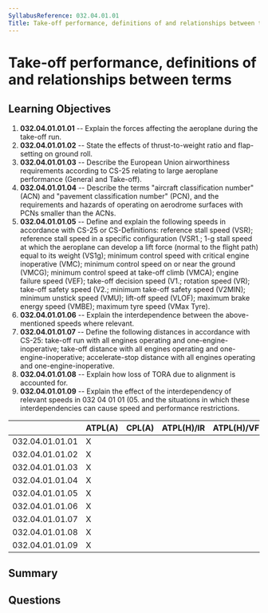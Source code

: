 ```yaml
---
SyllabusReference: 032.04.01.01
Title: Take-off performance, definitions of and relationships between terms
---
```


# Take-off performance, definitions of and relationships between terms

## Learning Objectives

1.  **032.04.01.01.01** -- Explain the forces affecting the aeroplane during the
    take-off run.
2.  **032.04.01.01.02** -- State the effects of thrust-to-weight ratio and
    flap-setting on ground roll.
3.  **032.04.01.01.03** -- Describe the European Union airworthiness requirements
    according to CS-25 relating to large aeroplane performance (General and
    Take-off).
4.  **032.04.01.01.04** -- Describe the terms "aircraft classification number"
    (ACN) and "pavement classification number" (PCN), and the requirements and
    hazards of operating on aerodrome surfaces with PCNs smaller than the ACNs.
5.  **032.04.01.01.05** -- Define and explain the following speeds in accordance
    with CS-25 or CS-Definitions: reference stall speed (VSR); reference stall
    speed in a specific configuration (VSR1.; 1-g stall speed at which the
    aeroplane can develop a lift force (normal to the flight path) equal to its
    weight (VS1g); minimum control speed with critical engine inoperative (VMC);
    minimum control speed on or near the ground (VMCG); minimum control speed at
    take-off climb (VMCA); engine failure speed (VEF); take-off decision speed
    (V1.; rotation speed (VR); take-off safety speed (V2.; minimum take-off
    safety speed (V2MIN); minimum unstick speed (VMU); lift-off speed (VLOF);
    maximum brake energy speed (VMBE); maximum tyre speed (VMax Tyre).
6.  **032.04.01.01.06** -- Explain the interdependence between the
    above-mentioned speeds where relevant.
7.  **032.04.01.01.07** -- Define the following distances in accordance with
    CS-25: take-off run with all engines operating and one-engine- inoperative;
    take-off distance with all engines operating and one-engine-inoperative;
    accelerate-stop distance with all engines operating and
    one-engine-inoperative.
8.  **032.04.01.01.08** -- Explain how loss of TORA due to alignment is accounted
    for.
9.  **032.04.01.01.09** -- Explain the effect of the interdependency of relevant
    speeds in 032 04 01 01 (05. and the situations in which these
    interdependencies can cause speed and performance restrictions.

|                 | ATPL(A) | CPL(A) | ATPL(H)/IR | ATPL(H)/VFR | CPL(H) | IR | CBIR(A) |
| --------------- | ------- | ------ | ---------- | ----------- | ------ | -- | ------- |
| 032.04.01.01.01 | X       |        |            |             |        |    |         |
| 032.04.01.01.02 | X       |        |            |             |        |    |         |
| 032.04.01.01.03 | X       |        |            |             |        |    |         |
| 032.04.01.01.04 | X       |        |            |             |        |    |         |
| 032.04.01.01.05 | X       |        |            |             |        |    |         |
| 032.04.01.01.06 | X       |        |            |             |        |    |         |
| 032.04.01.01.07 | X       |        |            |             |        |    |         |
| 032.04.01.01.08 | X       |        |            |             |        |    |         |
| 032.04.01.01.09 | X       |        |            |             |        |    |         |

## Summary

## Questions
